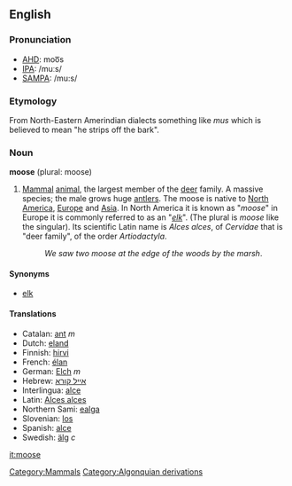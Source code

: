{{wikipedia}}
==English==
[[Category:Mammals]]
===Pronunciation===
*[[w:AHD|AHD]]: moo͞s
*[[w:IPA|IPA]]: /muːs/
*[[w:SAMPA|SAMPA]]: /mu:s/

=== Etymology ===
From North-Eastern Amerindian dialects something like ''mus'' which is believed to mean "he strips off the bark".

=== Noun ===
'''moose''' (plural: moose)

#[[Mammal]] [[animal]], the largest member of the [[deer]] family. A massive species; the male grows huge [[antler]]s. The moose is native to [[North America]], [[Europe]] and [[Asia]]. In North America it is known as "''moose''" in Europe it is commonly referred to as an "''[[elk]]''". (The plural is ''moose'' like the singular). Its scientific Latin name is ''Alces alces'', of ''Cervidae'' that is "deer family", of the order ''Artiodactyla''.
#:''We saw two moose at the edge of the woods by the marsh''. 

==== Synonyms ====
*[[elk]]

==== Translations ====
*Catalan: [[ant]] ''m''
*Dutch: [[eland]]
*Finnish: [[hirvi]]
*French: [[élan]]
*German: [[Elch]] ''m''
*Hebrew: [[אייל קורא]]
*Interlingua: [[alce]]
*Latin: [[Alces alces]]
*Northern Sami: [[ealga]]
*Slovenian: [[los]]
*Spanish: [[alce]]
*Swedish: [[älg]] ''c''

[[it:moose]]
[[Category:Algonquian derivations]]